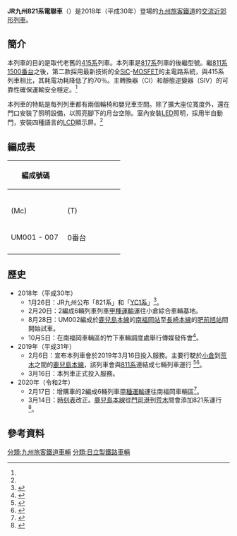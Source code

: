 {{Rough translation|time=2020-07-21T11:45:11+00:00}}
{{Infobox train
|車輛名稱 = JR九州821系電聯車
|公司色 = #FF0000
|標題色 = 
|圖像 = File:821系.jpg
|pxl = 
|圖像替代文字 = 
|圖像說明 = 一列821系列車於[[博多站|博多站]]停車
|圖像2 = 
|pxl2 = 
|圖像替代文字2 = 
|圖像說明2 = 
|unit = 
|類型 = 
|型號 = 
|技術平台 = 
|原產國 = {{JAP}}
|外形設計 = 
|内部設計 = 
|製造 = [[日立製作所|日立製作所]]
|組裝 = 
|訂單編號 = 
|產量 = 7編成21輛
|車輛總數 = 
|車輛編號 = 
|製造年份 = 2018年～
|投產年份 = 
|停產年份 = 
|投入服務 = 2019年3月16日
|退出服務 = 
|報廢 = 
|用戶 = [[九州旅客鐵道|九州旅客鐵道]]
|路線 = [[鹿兒島本線|鹿兒島本線]]（[[小倉站_(福岡縣)|小倉站]] - [[荒尾站|荒尾站]]間）
|車輛基地 = 
|暱稱 = 
|列車編組 = 3輛編成
|UIC軸式 = 
|ARR軸式 = 
|編組長度 = 
|車輛長度 = 20,000
|車輛寬度 = 3,024
|車輛高度 = 4,087 mm <br>（集電弓摺疊後高4,300 mm）
|地板高度 = 
|月台高度 = 
|車輛重量 = 36.5t（Mc）<br>25.9t（T）<br>31.2t（Tc）
|編組總重量 = 93.6
|軸重 = 
|軸距 = 
|軌距 = 1067
|輪徑 = 
|最小曲線半徑 = 
|轉向架 = 軸心轉向架<br>DT410K / TR410K
|車體物料 = [[鋁合金|鋁合金]]<br>([[A-train|A-train]])
|車門 = 
|載客量 = 132人（Mc）<br/>148人（T）<br/>127人（Tc）
|編組載客量 = 407
|營運最高速度 = 120
|設計最高速度 = 120
|試驗最高速度 =
|持續速度 = 
|起動加速度 = 2.0 km/h/s
|常用減速度 = 4.2 km/h/s
|緊急減速度 = 4.2 km/h/s
|牽引力 = 
|電化方式 = 交流20,000V 60Hz<br>（[[架空電纜|架空電纜]])
|受流方式 = [[單臂式集電弓|單臂式集電弓]]
|發動機 = 
|發動機功率 = 
|燃油量 = 
|傳動方式 = 
|牽引發電機 = 
|牽引電動機 = 鼠龍式三相誘導電動機（全閉式）<br>MT406K形
|電動機輸出 = 150 kW
|編組輸出 = 
|齒輪比 = 14:91＝1:6:5
|控制裝置 = [[SiC|SiC]]-[[VVVF|VVVF]]
|驅動裝置 = [[TD平行驱动|TD平行驱动]]
|連接器 = 
|制動方式 = 
|制動功率 = 
|保安裝置 = [[自動列車停止裝置|ATS-DK]]、[[EB|EB]]、乗務員無線、防護無線
|備註 = 
|全寬備註 = 
|取代了 = 
}}
'''JR九州821系電聯車'''（{{Lang-ja|821系電車}}）是2018年（平成30年）登場的[[九州旅客鐵道|九州旅客鐵道]]的[[交流|交流]][[近郊形列車|近郊形列車]]。

==簡介==
本列車的目的是取代老舊的[[日本國鐵415系電力動車組|415系]]列車。本列車是[[817系|817系]]列車的後繼型號。繼[[JR九州811系電力動車組|811系1500番台]]之後，第二款採用最新技術的全[[SiC|SiC]]-[[MOSFET|MOSFET]]的主電路系統，與415系列車相比，其耗電功耗降低了約70％。主轉換器（CI）和靜態逆變器（SIV）的可靠性確保運輸安全穩定。<ref name=":0" />

本列車的特點是每列列車都有兩個輪椅和嬰兒車空間。除了擴大座位寬度外，還在門口安裝了照明設備，以照亮腳下的月台空隙。室內安裝[[LED|LED]]照明，採用半自動門，安裝四種語言的[[LCD|LCD]]顯示屏。<ref name=":0" />

==編成表==
{| class="wikitable" summary="方面別編成表" style="text-align: center; font-size:80%; margin:1em 0em 1em 3em;"
|-
!rowspan="2"|編成號碼
|colspan="4"|{{TrainDirection|小倉|荒尾}}
|-style="background-color:#fcc; border-bottom:solid 4px #69f;"
|style="width:7em;"|{{lang|ja|クモハ821形}}<br /> (Mc) 
|style="width:7em;"|{{lang|ja|サハ821形}}<br /> (T) 
|style="width:7em;"|{{lang|ja|クハ821形}}<br /> (Tc) 
|-
!UM001 - 007
| 0番台 || 0番台 || 0番台
|-
|}

==歷史==
* 2018年（平成30年）
** 1月26日：JR九州公布「821系」和「[[JR九州YC1系柴聯車|YC1系]]」<ref name=":0">{{Cite web|title=九州を明るく照らす次世代の車両が誕生します！！|url=http://www.jrkyushu.co.jp/news/__icsFiles/afieldfile/2018/01/26/180126_001821_1.pdf|publisher=九州旅客鉄道|format=PDF|date=2018-01-26|accessdate=2018-01|archive-date=2020-03-19|archive-url=https://web.archive.org/web/20200319053530/https://www.jrkyushu.co.jp/news/__icsFiles/afieldfile/2018/01/26/180126_001821_1.pdf|dead-url=no}}</ref>。
** 2月20日：2編成6輛列車列車[[車輛運送|甲種運輸]]運往小倉綜合車輛基地。
** 8月28日：UM002編成於[[鹿兒島本線|鹿兒島本線]]的[[南福岡站|南福岡站]]至[[長崎本線|長崎本線]]的[[肥前旭站|肥前旭站]]間開始試車。
** 10月5日：在南福岡車輛區的竹下車輛調度處舉行傳媒發佈會<ref>{{Cite web|title=JR九州821系・YC1系「やさしくて力持ち」新型車両を公開! 写真149枚 (1) 821系、近郊形電車415系を置き換える車両に|url=https://news-mynavi-jp.cdn.ampproject.org/v/s/news.mynavi.jp/article/20181005-jrkyushu821yc1:amp/?amp_js_v=a2&amp_gsa=1&usqp=mq331AQCCAE%3D#referrer=https%3A%2F%2Fwww.google.com&amp_tf=%E3%82%BD%E3%83%BC%E3%82%B9%3A%20%251%24s&ampshare=https%3A%2F%2Fnews.mynavi.jp%2Farticle%2F20181005-jrkyushu821yc1%2F|publisher=マイナビニュース|date=2018-10-05|accessdate=2018-10}}{{Dead link}}</ref>。
* 2019年（平成31年）
** 2月6日：宣布本列車會於2019年3月16日投入服務。主要行駛於[[小倉站_(福岡縣)|小倉]]到[[荒木站|荒木]]之間的[[鹿兒島本線|鹿兒島本線]]，該列車會與[[811系|811系]]連結成七輛列車運行 <ref>{{Cite web|title=821系電車の運行を開始します！！|url=http://www.jrkyushu.co.jp/news/__icsFiles/afieldfile/2019/02/06/190206Newsrelease821.pdf|publisher=九州旅客鉄道|format=PDF|date=2019-02-06|accessdate=2019-02|archive-date=2019-02-07|archive-url=https://web.archive.org/web/20190207121156/http://www.jrkyushu.co.jp/news/__icsFiles/afieldfile/2019/02/06/190206Newsrelease821.pdf|dead-url=no}}</ref><ref>{{Cite web|title=新型821系電車、3月16日デビュー 鹿児島本線で普通・快速列車として運転|url=https://trafficnews.jp/post/83273|publisher=乗りものニュース|date=2019-02-06|accessdate=2019-02|archive-date=2020-08-14|archive-url=https://web.archive.org/web/20200814232614/https://trafficnews.jp/post/83273|dead-url=no}}</ref>。
** 3月16日：本列車正式投入服務。
* 2020年（令和2年）
** 2月17日：增購車的2編成6輛列車[[車輛輸送|甲種運輸]]運往南福岡車輛區<ref>{{Cite web|title=821系が甲種輸送される|url=https://railf.jp/news/2020/02/18/170000.html|publisher=鉄道ファン|date=2020-02-18|accessdate=2020-02|archive-date=2020-09-21|archive-url=https://web.archive.org/web/20200921050929/https://railf.jp/news/2020/02/18/170000.html|dead-url=no}}</ref>。
** 3月14日：[[時刻表|時刻表]]改正。[[鹿兒島本線|鹿兒島本線]]從[[門司港站|門司港]]到[[荒木站|荒木]]間會添加821系運行<ref>{{Cite web|url=http://www.jrkyushu.co.jp/common/inc/news/newtopics/__icsFiles/afieldfile/2019/12/13/201912132020harusingatasyaryoudounyuusimasu.pdf|title=新型車両を投入し、通勤・通学をより快適にします　ダイヤをよりわかりやすく利用しやすくします|accessdate=2019-12-03|publisher=九州旅客鉄道|format=PDF|archive-date=2019-12-24|archive-url=https://web.archive.org/web/20191224235633/http://www.jrkyushu.co.jp/common/inc/news/newtopics/__icsFiles/afieldfile/2019/12/13/201912132020harusingatasyaryoudounyuusimasu.pdf|dead-url=no}}</ref>。

==參考資料==
{{reflist}}

{{JR九州的車輛}}
[[分類:九州旅客鐵道車輛|分類:九州旅客鐵道車輛]]
[[分類:日立製鐵路車輛|分類:日立製鐵路車輛]]